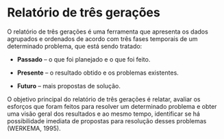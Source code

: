 # Relatório de três gerações

O relatório de três gerações é uma ferramenta que apresenta os dados agrupados e ordenados de acordo com três fases temporais de um determinado problema, que está sendo tratado:

- **Passado** – o que foi planejado e o que foi feito.

- **Presente** – o resultado obtido e os problemas existentes.

- **Futuro** – mais propostas de solução.

O objetivo principal do relatório de três gerações é relatar, avaliar os esforços que foram feitos para resolver um determinado problema e obter uma visão geral dos resultados e ao mesmo tempo, identificar se há possibilidade imediata de propostas para resolução desses problemas (WERKEMA, 1995).
